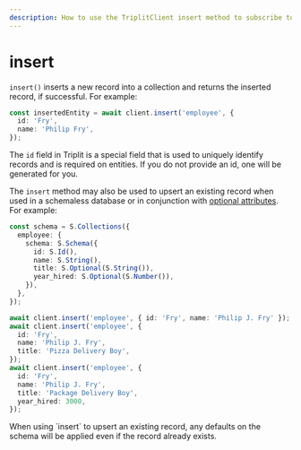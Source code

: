 ```yaml
---
description: How to use the TriplitClient insert method to subscribe to create new data.
---
```



# insert

`insert()` inserts a new record into a collection and returns the inserted record, if successful. For example:

```typescript
const insertedEntity = await client.insert('employee', {
  id: 'Fry',
  name: 'Philip Fry',
});
```

The `id` field in Triplit is a special field that is used to uniquely identify records and is required on entities. If you do not provide an id, one will be generated for you.

The `insert` method may also be used to upsert an existing record when used in a schemaless database or in conjunction with [optional attributes](/schemas/types#optional). For example:

```typescript
const schema = S.Collections({
  employee: {
    schema: S.Schema({
      id: S.Id(),
      name: S.String(),
      title: S.Optional(S.String()),
      year_hired: S.Optional(S.Number()),
    }),
  },
});

await client.insert('employee', { id: 'Fry', name: 'Philip J. Fry' });
await client.insert('employee', {
  id: 'Fry',
  name: 'Philip J. Fry',
  title: 'Pizza Delivery Boy',
});
await client.insert('employee', {
  id: 'Fry',
  name: 'Philip J. Fry',
  title: 'Package Delivery Boy',
  year_hired: 3000,
});
```

<Callout emoji="⚠️">
  When using `insert` to upsert an existing record, any defaults on the schema
  will be applied even if the record already exists.
</Callout>
